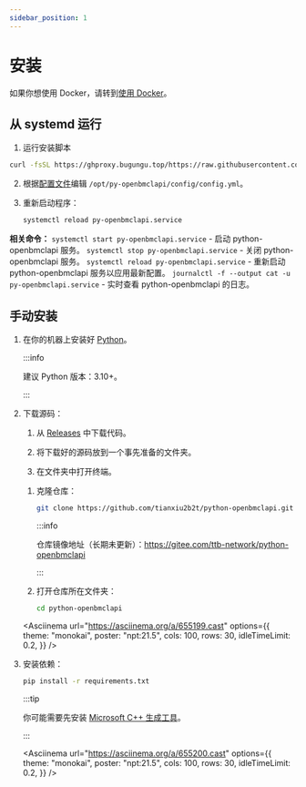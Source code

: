 ```yaml
---
sidebar_position: 1
---
```



# 安装

如果你想使用 Docker，请转到[使用 Docker](/docs/use-docker)。

## 从 systemd 运行

1. 运行安装脚本

```sh
curl -fsSL https://ghproxy.bugungu.top/https://raw.githubusercontent.com/TTB-Network/python-openbmclapi/master/installer/installer.sh | sudo bash -s
```

2. 根据[配置文件](/docs/advanced/configuration)编辑 `/opt/py-openbmclapi/config/config.yml`。

3. 重新启动程序：

    ```sh
    systemctl reload py-openbmclapi.service
    ```

**相关命令：**
`systemctl start py-openbmclapi.service` - 启动 python-openbmclapi 服务。
`systemctl stop py-openbmclapi.service` - 关闭 python-openbmclapi 服务。
`systemctl reload py-openbmclapi.service` - 重新启动 python-openbmclapi 服务以应用最新配置。
`journalctl -f --output cat -u py-openbmclapi.service` - 实时查看 python-openbmclapi 的日志。

## 手动安装

1. 在你的机器上安装好 [Python](https://www.python.org/)。

    :::info

    建议 Python 版本：3.10+。

    :::

2. 下载源码：

    <Tabs>
    <TabItem value="c1" label="下载 Release" default>

    1. 从 [Releases](https://github.com/TTB-Network/python-openbmclapi/releases) 中下载代码。

    2. 将下载好的源码放到一个事先准备的文件夹。

    3. 在文件夹中打开终端。

    </TabItem>
    <TabItem value="c2" label="使用 Git 克隆">

    1. 克隆仓库：

        ```sh
        git clone https://github.com/tianxiu2b2t/python-openbmclapi.git
        ```

        :::info

        仓库镜像地址（长期未更新）：https://gitee.com/ttb-network/python-openbmclapi

        :::

    2. 打开仓库所在文件夹：

        ```sh
        cd python-openbmclapi
        ```
    
    <Asciinema
    url="https://asciinema.org/a/655199.cast"
    options={{
        theme: "monokai",
        poster: "npt:21.5",
        cols: 100,
        rows: 30,
        idleTimeLimit: 0.2,
    }}
    />

    </TabItem>
    </Tabs>

3. 安装依赖：

    ```sh
    pip install -r requirements.txt
    ```

    :::tip

    你可能需要先安装 [Microsoft C++ 生成工具](https://visualstudio.microsoft.com/visual-cpp-build-tools/)。

    :::

    <Asciinema
    url="https://asciinema.org/a/655200.cast"
    options={{
        theme: "monokai",
        poster: "npt:21.5",
        cols: 100,
        rows: 30,
        idleTimeLimit: 0.2,
    }}
    />
